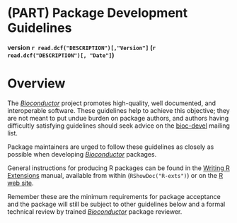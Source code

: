 # (PART) Package Development Guidelines {-}

**version `r read.dcf("DESCRIPTION")[,"Version"]` (`r read.dcf("DESCRIPTION")[, "Date"]`)**

# Overview {.unnumbered #develop-overview}

The [_Bioconductor_](https://bioconductor.org/) project promotes high-quality, well documented, and interoperable software.
These guidelines help to achieve this objective; they are not meant to put undue burden on package authors, and authors having difficultly satisfying guidelines should seek advice on the [bioc-devel](https://bioconductor.org/help/support/) mailing list.

Package maintainers are urged to follow these guidelines as closely as possible when developing [_Bioconductor_](https://bioconductor.org/) packages.

General instructions for producing R packages can be found in the [Writing R Extensions](https://cran.r-project.org/doc/manuals/R-exts.html) manual, available from within <i class="fab fa-r-project"></i> (`RShowDoc("R-exts")`) or on the [R web site](http://cran.fhcrc.org/manuals.html).

Remember these are the minimum requirements for package acceptance and the package will still be subject to other guidelines below and a formal technical review by trained [_Bioconductor_](https://bioconductor.org/) package reviewer.
